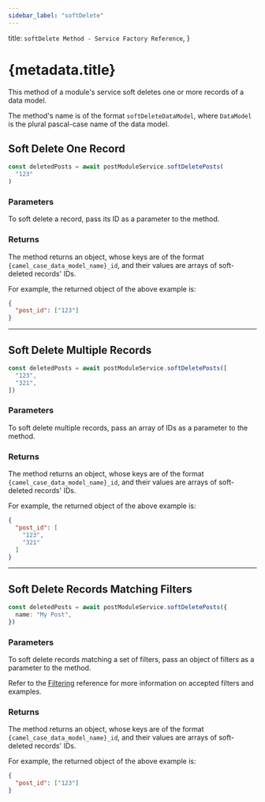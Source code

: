 ```yaml
---
sidebar_label: "softDelete"
---
```


  title: `softDelete Method - Service Factory Reference`,
}

# {metadata.title}

This method of a module's service soft deletes one or more records of a data model.

The method's name is of the format `softDeleteDataModel`, where `DataModel` is the plural pascal-case name of the data model.

## Soft Delete One Record

```ts
const deletedPosts = await postModuleService.softDeletePosts(
  "123"
)
```

### Parameters

To soft delete a record, pass its ID as a parameter to the method.

### Returns

The method returns an object, whose keys are of the format `{camel_case_data_model_name}_id`, and their values are arrays of soft-deleted records' IDs.

For example, the returned object of the above example is:

```json
{
  "post_id": ["123"]
}
```

---

## Soft Delete Multiple Records

```ts
const deletedPosts = await postModuleService.softDeletePosts([
  "123",
  "321",
])
```

### Parameters

To soft delete multiple records, pass an array of IDs as a parameter to the method.

### Returns

The method returns an object, whose keys are of the format `{camel_case_data_model_name}_id`, and their values are arrays of soft-deleted records' IDs.

For example, the returned object of the above example is:

```json
{
  "post_id": [
    "123",
    "321"
  ]
}
```

---

## Soft Delete Records Matching Filters

```ts
const deletedPosts = await postModuleService.softDeletePosts({
  name: "My Post",
})
```

### Parameters

To soft delete records matching a set of filters, pass an object of filters as a parameter to the method.

<Note>

Refer to the [Filtering](../../tips/filtering/page.mdx) reference for more information on accepted filters and examples.

</Note>

### Returns

The method returns an object, whose keys are of the format `{camel_case_data_model_name}_id`, and their values are arrays of soft-deleted records' IDs.

For example, the returned object of the above example is:

```json
{
  "post_id": ["123"]
}
```